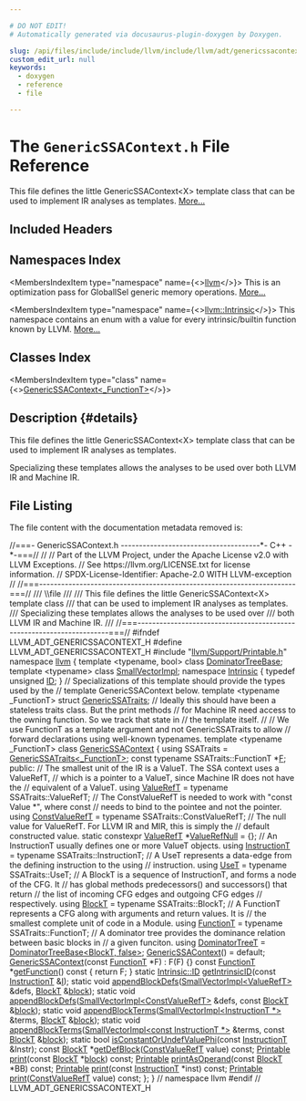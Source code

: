 ```yaml
---

# DO NOT EDIT!
# Automatically generated via docusaurus-plugin-doxygen by Doxygen.

slug: /api/files/include/include/llvm/include/llvm/adt/genericssacontext-h
custom_edit_url: null
keywords:
  - doxygen
  - reference
  - file

---
```





# The `GenericSSAContext.h` File Reference

<DoxygenPage pluginConfig={pluginConfig}>

This file defines the little GenericSSAContext&lt;X&gt; template class that can be used to implement IR analyses as templates. <a href="#details">More...</a>

## Included Headers

<IncludesList>
<IncludesListItem
  filePath="llvm/Support/Printable.h"
  permalink="/docs/api/files/include/include/llvm/include/llvm/support/printable-h"
  isLocal="true" />
</IncludesList>

## Namespaces Index

<MembersIndex>

<MembersIndexItem
  type="namespace"
  name={<><a href="/docs/api/namespaces/llvm">llvm</a></>}>
This is an optimization pass for GlobalISel generic memory operations. <a href="/docs/api/namespaces/llvm/#details">More...</a>
</MembersIndexItem>

<MembersIndexItem
  type="namespace"
  name={<><a href="/docs/api/namespaces/llvm/intrinsic">llvm::Intrinsic</a></>}>
This namespace contains an enum with a value for every intrinsic/builtin function known by LLVM. <a href="/docs/api/namespaces/llvm/intrinsic/#details">More...</a>
</MembersIndexItem>

</MembersIndex>

## Classes Index

<MembersIndex>

<MembersIndexItem
  type="class"
  name={<><a href="/docs/api/classes/llvm/genericssacontext">GenericSSAContext&lt;_FunctionT&gt;</a></>}>
</MembersIndexItem>

</MembersIndex>

## Description {#details}

This file defines the little GenericSSAContext&lt;X&gt; template class that can be used to implement IR analyses as templates.

Specializing these templates allows the analyses to be used over both LLVM IR and Machine IR.

## File Listing

The file content with the documentation metadata removed is:

<ProgramListing>

<Link id="l00001" /><CodeLine lineNumber="1"><Highlight kind="comment">//===- GenericSSAContext.h --------------------------------------&#42;- C++ -&#42;-===//</Highlight><Highlight kind="normal"></Highlight></CodeLine>
<Link id="l00002" /><CodeLine lineNumber="2"><Highlight kind="normal"></Highlight><Highlight kind="comment">//</Highlight><Highlight kind="normal"></Highlight></CodeLine>
<Link id="l00003" /><CodeLine lineNumber="3"><Highlight kind="normal"></Highlight><Highlight kind="comment">// Part of the LLVM Project, under the Apache License v2.0 with LLVM Exceptions.</Highlight><Highlight kind="normal"></Highlight></CodeLine>
<Link id="l00004" /><CodeLine lineNumber="4"><Highlight kind="normal"></Highlight><Highlight kind="comment">// See https://llvm.org/LICENSE.txt for license information.</Highlight><Highlight kind="normal"></Highlight></CodeLine>
<Link id="l00005" /><CodeLine lineNumber="5"><Highlight kind="normal"></Highlight><Highlight kind="comment">// SPDX-License-Identifier: Apache-2.0 WITH LLVM-exception</Highlight><Highlight kind="normal"></Highlight></CodeLine>
<Link id="l00006" /><CodeLine lineNumber="6"><Highlight kind="normal"></Highlight><Highlight kind="comment">//</Highlight><Highlight kind="normal"></Highlight></CodeLine>
<Link id="l00007" /><CodeLine lineNumber="7"><Highlight kind="normal"></Highlight><Highlight kind="comment">//===----------------------------------------------------------------------===//</Highlight><Highlight kind="comment"></Highlight></CodeLine>
<Link id="l00008" /><CodeLine lineNumber="8"><Highlight kind="comment">/// \\file</Highlight></CodeLine>
<Link id="l00009" /><CodeLine lineNumber="9"><Highlight kind="comment">///</Highlight></CodeLine>
<Link id="l00010" /><CodeLine lineNumber="10"><Highlight kind="comment">/// This file defines the little GenericSSAContext&lt;X&gt; template class</Highlight></CodeLine>
<Link id="l00011" /><CodeLine lineNumber="11"><Highlight kind="comment">/// that can be used to implement IR analyses as templates.</Highlight></CodeLine>
<Link id="l00012" /><CodeLine lineNumber="12"><Highlight kind="comment">/// Specializing these templates allows the analyses to be used over</Highlight></CodeLine>
<Link id="l00013" /><CodeLine lineNumber="13"><Highlight kind="comment">/// both LLVM IR and Machine IR.</Highlight></CodeLine>
<Link id="l00014" /><CodeLine lineNumber="14"><Highlight kind="comment">///</Highlight><Highlight kind="normal"></Highlight></CodeLine>
<Link id="l00015" /><CodeLine lineNumber="15"><Highlight kind="normal"></Highlight><Highlight kind="comment">//===----------------------------------------------------------------------===//</Highlight><Highlight kind="normal"></Highlight></CodeLine>
<Link id="l00016" /><CodeLine lineNumber="16"><Highlight kind="normal"></Highlight></CodeLine>
<Link id="l00017" /><CodeLine lineNumber="17"><Highlight kind="normal"></Highlight><Highlight kind="preprocessor">#ifndef LLVM&#95;ADT&#95;GENERICSSACONTEXT&#95;H</Highlight><Highlight kind="normal"></Highlight></CodeLine>
<Link id="l00018" /><CodeLine lineNumber="18"><Highlight kind="normal"></Highlight><Highlight kind="preprocessor">#define LLVM&#95;ADT&#95;GENERICSSACONTEXT&#95;H</Highlight><Highlight kind="normal"></Highlight></CodeLine>
<Link id="l00019" /><CodeLine lineNumber="19"><Highlight kind="normal"></Highlight></CodeLine>
<Link id="l00020" /><CodeLine lineNumber="20"><Highlight kind="normal"></Highlight><Highlight kind="preprocessor">#include &quot;<a href="/docs/api/files/include/include/llvm/include/llvm/support/printable-h">llvm/Support/Printable.h</a>&quot;</Highlight><Highlight kind="normal"></Highlight></CodeLine>
<Link id="l00021" /><CodeLine lineNumber="21"><Highlight kind="normal"></Highlight></CodeLine>
<Link id="l00022" /><CodeLine lineNumber="22"><Highlight kind="normal"></Highlight><Highlight kind="keyword">namespace </Highlight><Highlight kind="normal"><a href="/docs/api/namespaces/llvm">llvm</a> &#123;</Highlight></CodeLine>
<Link id="l00023" /><CodeLine lineNumber="23"><Highlight kind="normal"></Highlight></CodeLine>
<Link id="l00024" /><CodeLine lineNumber="24"><Highlight kind="normal"></Highlight><Highlight kind="keyword">template</Highlight><Highlight kind="normal"> &lt;</Highlight><Highlight kind="keyword">typename</Highlight><Highlight kind="normal">, </Highlight><Highlight kind="keywordtype">bool</Highlight><Highlight kind="normal">&gt; </Highlight><Highlight kind="keyword">class </Highlight><Highlight kind="normal"><a href="/docs/api/classes/llvm/dominatortreebase">DominatorTreeBase</a>;</Highlight></CodeLine>
<Link id="l00025" /><CodeLine lineNumber="25"><Highlight kind="normal"></Highlight><Highlight kind="keyword">template</Highlight><Highlight kind="normal"> &lt;</Highlight><Highlight kind="keyword">typename</Highlight><Highlight kind="normal">&gt; </Highlight><Highlight kind="keyword">class </Highlight><Highlight kind="normal"><a href="/docs/api/classes/llvm/smallvectorimpl">SmallVectorImpl</a>;</Highlight></CodeLine>
<Link id="l00026" /><CodeLine lineNumber="26"><Highlight kind="normal"></Highlight></CodeLine>
<Link id="l00027" /><CodeLine lineNumber="27" lineLink="/docs/api/namespaces/llvm/intrinsic"><Highlight kind="normal"></Highlight><Highlight kind="keyword">namespace </Highlight><Highlight kind="normal"><a href="/docs/api/namespaces/llvm/intrinsic">Intrinsic</a> &#123;</Highlight></CodeLine>
<Link id="l00028" /><CodeLine lineNumber="28" lineLink="/docs/api/namespaces/llvm/intrinsic/#a80add6b3b1cdaec560907995127adc16"><Highlight kind="normal"></Highlight><Highlight kind="keyword">typedef</Highlight><Highlight kind="normal"> </Highlight><Highlight kind="keywordtype">unsigned</Highlight><Highlight kind="normal"> <a href="/docs/api/namespaces/llvm/intrinsic/#a80add6b3b1cdaec560907995127adc16">ID</a>;</Highlight></CodeLine>
<Link id="l00029" /><CodeLine lineNumber="29"><Highlight kind="normal">&#125;</Highlight></CodeLine>
<Link id="l00030" /><CodeLine lineNumber="30"><Highlight kind="normal"></Highlight></CodeLine>
<Link id="l00031" /><CodeLine lineNumber="31"><Highlight kind="normal"></Highlight><Highlight kind="comment">// Specializations of this template should provide the types used by the</Highlight><Highlight kind="normal"></Highlight></CodeLine>
<Link id="l00032" /><CodeLine lineNumber="32"><Highlight kind="normal"></Highlight><Highlight kind="comment">// template GenericSSAContext below.</Highlight><Highlight kind="normal"></Highlight></CodeLine>
<Link id="l00033" /><CodeLine lineNumber="33" lineLink="/docs/api/structs/llvm/genericssatraits"><Highlight kind="normal"></Highlight><Highlight kind="keyword">template</Highlight><Highlight kind="normal"> &lt;</Highlight><Highlight kind="keyword">typename</Highlight><Highlight kind="normal"> &#95;FunctionT&gt; </Highlight><Highlight kind="keyword">struct </Highlight><Highlight kind="normal"><a href="/docs/api/structs/llvm/genericssatraits">GenericSSATraits</a>;</Highlight></CodeLine>
<Link id="l00034" /><CodeLine lineNumber="34"><Highlight kind="normal"></Highlight></CodeLine>
<Link id="l00035" /><CodeLine lineNumber="35"><Highlight kind="normal"></Highlight><Highlight kind="comment">// Ideally this should have been a stateless traits class. But the print methods</Highlight><Highlight kind="normal"></Highlight></CodeLine>
<Link id="l00036" /><CodeLine lineNumber="36"><Highlight kind="normal"></Highlight><Highlight kind="comment">// for Machine IR need access to the owning function. So we track that state in</Highlight><Highlight kind="normal"></Highlight></CodeLine>
<Link id="l00037" /><CodeLine lineNumber="37"><Highlight kind="normal"></Highlight><Highlight kind="comment">// the template itself.</Highlight><Highlight kind="normal"></Highlight></CodeLine>
<Link id="l00038" /><CodeLine lineNumber="38"><Highlight kind="normal"></Highlight><Highlight kind="comment">//</Highlight><Highlight kind="normal"></Highlight></CodeLine>
<Link id="l00039" /><CodeLine lineNumber="39"><Highlight kind="normal"></Highlight><Highlight kind="comment">// We use FunctionT as a template argument and not GenericSSATraits to allow</Highlight><Highlight kind="normal"></Highlight></CodeLine>
<Link id="l00040" /><CodeLine lineNumber="40"><Highlight kind="normal"></Highlight><Highlight kind="comment">// forward declarations using well-known typenames.</Highlight><Highlight kind="normal"></Highlight></CodeLine>
<Link id="l00041" /><CodeLine lineNumber="41" lineLink="/docs/api/classes/llvm/genericssacontext"><Highlight kind="normal"></Highlight><Highlight kind="keyword">template</Highlight><Highlight kind="normal"> &lt;</Highlight><Highlight kind="keyword">typename</Highlight><Highlight kind="normal"> &#95;FunctionT&gt; </Highlight><Highlight kind="keyword">class </Highlight><Highlight kind="normal"><a href="/docs/api/classes/llvm/genericssacontext/#a5c463c7051122ac89c9c80b4ed8bd2a1">GenericSSAContext</a> &#123;</Highlight></CodeLine>
<Link id="l00042" /><CodeLine lineNumber="42"><Highlight kind="normal">  </Highlight><Highlight kind="keyword">using </Highlight><Highlight kind="normal">SSATraits = <a href="/docs/api/structs/llvm/genericssatraits">GenericSSATraits&lt;&#95;FunctionT&gt;</a>;</Highlight></CodeLine>
<Link id="l00043" /><CodeLine lineNumber="43"><Highlight kind="normal">  </Highlight><Highlight kind="keyword">const</Highlight><Highlight kind="normal"> </Highlight><Highlight kind="keyword">typename</Highlight><Highlight kind="normal"> SSATraits::FunctionT &#42;<a href="/docs/api/files/lib/lib/support/md5-cpp/#a96d73bbd7af15cb1fc38c3f4a3bd82e9">F</a>;</Highlight></CodeLine>
<Link id="l00044" /><CodeLine lineNumber="44"><Highlight kind="normal"></Highlight></CodeLine>
<Link id="l00045" /><CodeLine lineNumber="45"><Highlight kind="normal"></Highlight><Highlight kind="keyword">public</Highlight><Highlight kind="normal">:</Highlight></CodeLine>
<Link id="l00046" /><CodeLine lineNumber="46"><Highlight kind="normal">  </Highlight><Highlight kind="comment">// The smallest unit of the IR is a ValueT. The SSA context uses a ValueRefT,</Highlight><Highlight kind="normal"></Highlight></CodeLine>
<Link id="l00047" /><CodeLine lineNumber="47"><Highlight kind="normal">  </Highlight><Highlight kind="comment">// which is a pointer to a ValueT, since Machine IR does not have the</Highlight><Highlight kind="normal"></Highlight></CodeLine>
<Link id="l00048" /><CodeLine lineNumber="48"><Highlight kind="normal">  </Highlight><Highlight kind="comment">// equivalent of a ValueT.</Highlight><Highlight kind="normal"></Highlight></CodeLine>
<Link id="l00049" /><CodeLine lineNumber="49" lineLink="/docs/api/classes/llvm/genericssacontext/#ae61a8004a357c9ecb198807986c136af"><Highlight kind="normal">  </Highlight><Highlight kind="keyword">using </Highlight><Highlight kind="normal"><a href="/docs/api/classes/llvm/genericssacontext/#ae61a8004a357c9ecb198807986c136af">ValueRefT</a> = </Highlight><Highlight kind="keyword">typename</Highlight><Highlight kind="normal"> SSATraits::ValueRefT;</Highlight></CodeLine>
<Link id="l00050" /><CodeLine lineNumber="50"><Highlight kind="normal"></Highlight></CodeLine>
<Link id="l00051" /><CodeLine lineNumber="51"><Highlight kind="normal">  </Highlight><Highlight kind="comment">// The ConstValueRefT is needed to work with &quot;const Value &#42;&quot;, where const</Highlight><Highlight kind="normal"></Highlight></CodeLine>
<Link id="l00052" /><CodeLine lineNumber="52"><Highlight kind="normal">  </Highlight><Highlight kind="comment">// needs to bind to the pointee and not the pointer.</Highlight><Highlight kind="normal"></Highlight></CodeLine>
<Link id="l00053" /><CodeLine lineNumber="53" lineLink="/docs/api/classes/llvm/genericssacontext/#a679e3edc0e69cd3904b77334ec5a9763"><Highlight kind="normal">  </Highlight><Highlight kind="keyword">using </Highlight><Highlight kind="normal"><a href="/docs/api/classes/llvm/genericssacontext/#a679e3edc0e69cd3904b77334ec5a9763">ConstValueRefT</a> = </Highlight><Highlight kind="keyword">typename</Highlight><Highlight kind="normal"> SSATraits::ConstValueRefT;</Highlight></CodeLine>
<Link id="l00054" /><CodeLine lineNumber="54"><Highlight kind="normal"></Highlight></CodeLine>
<Link id="l00055" /><CodeLine lineNumber="55"><Highlight kind="normal">  </Highlight><Highlight kind="comment">// The null value for ValueRefT. For LLVM IR and MIR, this is simply the</Highlight><Highlight kind="normal"></Highlight></CodeLine>
<Link id="l00056" /><CodeLine lineNumber="56"><Highlight kind="normal">  </Highlight><Highlight kind="comment">// default constructed value.</Highlight><Highlight kind="normal"></Highlight></CodeLine>
<Link id="l00057" /><CodeLine lineNumber="57" lineLink="/docs/api/classes/llvm/genericssacontext/#a563c7270994befe0515d101fb9040c02"><Highlight kind="normal">  </Highlight><Highlight kind="keyword">static</Highlight><Highlight kind="normal"> </Highlight><Highlight kind="keyword">constexpr</Highlight><Highlight kind="normal"> <a href="/docs/api/classes/llvm/genericssacontext/#ae61a8004a357c9ecb198807986c136af">ValueRefT</a> &#42;<a href="/docs/api/classes/llvm/genericssacontext/#a563c7270994befe0515d101fb9040c02">ValueRefNull</a> = &#123;&#125;;</Highlight></CodeLine>
<Link id="l00058" /><CodeLine lineNumber="58"><Highlight kind="normal"></Highlight></CodeLine>
<Link id="l00059" /><CodeLine lineNumber="59"><Highlight kind="normal">  </Highlight><Highlight kind="comment">// An InstructionT usually defines one or more ValueT objects.</Highlight><Highlight kind="normal"></Highlight></CodeLine>
<Link id="l00060" /><CodeLine lineNumber="60" lineLink="/docs/api/classes/llvm/genericssacontext/#a06a515c7957bf4613d82ce20e8718a9c"><Highlight kind="normal">  </Highlight><Highlight kind="keyword">using </Highlight><Highlight kind="normal"><a href="/docs/api/classes/llvm/genericssacontext/#a06a515c7957bf4613d82ce20e8718a9c">InstructionT</a> = </Highlight><Highlight kind="keyword">typename</Highlight><Highlight kind="normal"> SSATraits::InstructionT;</Highlight></CodeLine>
<Link id="l00061" /><CodeLine lineNumber="61"><Highlight kind="normal"></Highlight></CodeLine>
<Link id="l00062" /><CodeLine lineNumber="62"><Highlight kind="normal">  </Highlight><Highlight kind="comment">// A UseT represents a data-edge from the defining instruction to the using</Highlight><Highlight kind="normal"></Highlight></CodeLine>
<Link id="l00063" /><CodeLine lineNumber="63"><Highlight kind="normal">  </Highlight><Highlight kind="comment">// instruction.</Highlight><Highlight kind="normal"></Highlight></CodeLine>
<Link id="l00064" /><CodeLine lineNumber="64" lineLink="/docs/api/classes/llvm/genericssacontext/#acd7b9405a070052a7d161fadb3e5cb05"><Highlight kind="normal">  </Highlight><Highlight kind="keyword">using </Highlight><Highlight kind="normal"><a href="/docs/api/classes/llvm/genericssacontext/#acd7b9405a070052a7d161fadb3e5cb05">UseT</a> = </Highlight><Highlight kind="keyword">typename</Highlight><Highlight kind="normal"> SSATraits::UseT;</Highlight></CodeLine>
<Link id="l00065" /><CodeLine lineNumber="65"><Highlight kind="normal"></Highlight></CodeLine>
<Link id="l00066" /><CodeLine lineNumber="66"><Highlight kind="normal">  </Highlight><Highlight kind="comment">// A BlockT is a sequence of InstructionT, and forms a node of the CFG. It</Highlight><Highlight kind="normal"></Highlight></CodeLine>
<Link id="l00067" /><CodeLine lineNumber="67"><Highlight kind="normal">  </Highlight><Highlight kind="comment">// has global methods predecessors() and successors() that return</Highlight><Highlight kind="normal"></Highlight></CodeLine>
<Link id="l00068" /><CodeLine lineNumber="68"><Highlight kind="normal">  </Highlight><Highlight kind="comment">// the list of incoming CFG edges and outgoing CFG edges</Highlight><Highlight kind="normal"></Highlight></CodeLine>
<Link id="l00069" /><CodeLine lineNumber="69"><Highlight kind="normal">  </Highlight><Highlight kind="comment">// respectively.</Highlight><Highlight kind="normal"></Highlight></CodeLine>
<Link id="l00070" /><CodeLine lineNumber="70" lineLink="/docs/api/classes/llvm/genericssacontext/#a9c0d30d44944317e45adf1c9d0d0522f"><Highlight kind="normal">  </Highlight><Highlight kind="keyword">using </Highlight><Highlight kind="normal"><a href="/docs/api/classes/llvm/genericssacontext/#a9c0d30d44944317e45adf1c9d0d0522f">BlockT</a> = </Highlight><Highlight kind="keyword">typename</Highlight><Highlight kind="normal"> SSATraits::BlockT;</Highlight></CodeLine>
<Link id="l00071" /><CodeLine lineNumber="71"><Highlight kind="normal"></Highlight></CodeLine>
<Link id="l00072" /><CodeLine lineNumber="72"><Highlight kind="normal">  </Highlight><Highlight kind="comment">// A FunctionT represents a CFG along with arguments and return values. It is</Highlight><Highlight kind="normal"></Highlight></CodeLine>
<Link id="l00073" /><CodeLine lineNumber="73"><Highlight kind="normal">  </Highlight><Highlight kind="comment">// the smallest complete unit of code in a Module.</Highlight><Highlight kind="normal"></Highlight></CodeLine>
<Link id="l00074" /><CodeLine lineNumber="74" lineLink="/docs/api/classes/llvm/genericssacontext/#a2e95e12a93bcb75e4f836cd5b3c2c2df"><Highlight kind="normal">  </Highlight><Highlight kind="keyword">using </Highlight><Highlight kind="normal"><a href="/docs/api/classes/llvm/genericssacontext/#a2e95e12a93bcb75e4f836cd5b3c2c2df">FunctionT</a> = </Highlight><Highlight kind="keyword">typename</Highlight><Highlight kind="normal"> SSATraits::FunctionT;</Highlight></CodeLine>
<Link id="l00075" /><CodeLine lineNumber="75"><Highlight kind="normal"></Highlight></CodeLine>
<Link id="l00076" /><CodeLine lineNumber="76"><Highlight kind="normal">  </Highlight><Highlight kind="comment">// A dominator tree provides the dominance relation between basic blocks in</Highlight><Highlight kind="normal"></Highlight></CodeLine>
<Link id="l00077" /><CodeLine lineNumber="77"><Highlight kind="normal">  </Highlight><Highlight kind="comment">// a given funciton.</Highlight><Highlight kind="normal"></Highlight></CodeLine>
<Link id="l00078" /><CodeLine lineNumber="78" lineLink="/docs/api/classes/llvm/genericssacontext/#adade4ed236ba6edfd68417b663767bc9"><Highlight kind="normal">  </Highlight><Highlight kind="keyword">using </Highlight><Highlight kind="normal"><a href="/docs/api/classes/llvm/genericssacontext/#adade4ed236ba6edfd68417b663767bc9">DominatorTreeT</a> = <a href="/docs/api/classes/llvm/dominatortreebase">DominatorTreeBase&lt;BlockT, false&gt;</a>;</Highlight></CodeLine>
<Link id="l00079" /><CodeLine lineNumber="79"><Highlight kind="normal"></Highlight></CodeLine>
<Link id="l00080" /><CodeLine lineNumber="80" lineLink="/docs/api/classes/llvm/genericssacontext/#a5c463c7051122ac89c9c80b4ed8bd2a1"><Highlight kind="normal">  <a href="/docs/api/classes/llvm/genericssacontext/#a5c463c7051122ac89c9c80b4ed8bd2a1">GenericSSAContext</a>() = </Highlight><Highlight kind="keywordflow">default</Highlight><Highlight kind="normal">;</Highlight></CodeLine>
<Link id="l00081" /><CodeLine lineNumber="81" lineLink="/docs/api/classes/llvm/genericssacontext/#aff16c3135f40666327cbe863043cc3e4"><Highlight kind="normal">  <a href="/docs/api/classes/llvm/genericssacontext/#aff16c3135f40666327cbe863043cc3e4">GenericSSAContext</a>(</Highlight><Highlight kind="keyword">const</Highlight><Highlight kind="normal"> <a href="/docs/api/classes/llvm/genericssacontext/#a2e95e12a93bcb75e4f836cd5b3c2c2df">FunctionT</a> &#42;F) : F(F) &#123;&#125;</Highlight></CodeLine>
<Link id="l00082" /><CodeLine lineNumber="82"><Highlight kind="normal"></Highlight></CodeLine>
<Link id="l00083" /><CodeLine lineNumber="83" lineLink="/docs/api/classes/llvm/genericssacontext/#a30a51889c6eedfd8e8af2716ba146c12"><Highlight kind="normal">  </Highlight><Highlight kind="keyword">const</Highlight><Highlight kind="normal"> <a href="/docs/api/classes/llvm/genericssacontext/#a2e95e12a93bcb75e4f836cd5b3c2c2df">FunctionT</a> &#42;<a href="/docs/api/classes/llvm/genericssacontext/#a30a51889c6eedfd8e8af2716ba146c12">getFunction</a>()</Highlight><Highlight kind="keyword"> const </Highlight><Highlight kind="normal">&#123; </Highlight><Highlight kind="keywordflow">return</Highlight><Highlight kind="normal"> F; &#125;</Highlight></CodeLine>
<Link id="l00084" /><CodeLine lineNumber="84"><Highlight kind="normal"></Highlight></CodeLine>
<Link id="l00085" /><CodeLine lineNumber="85" lineLink="/docs/api/classes/llvm/genericssacontext/#a603a1b95327596a772990dcf264192bb"><Highlight kind="normal">  </Highlight><Highlight kind="keyword">static</Highlight><Highlight kind="normal"> <a href="/docs/api/namespaces/llvm/intrinsic/#a80add6b3b1cdaec560907995127adc16">Intrinsic::ID</a> <a href="/docs/api/classes/llvm/genericssacontext/#a603a1b95327596a772990dcf264192bb">getIntrinsicID</a>(</Highlight><Highlight kind="keyword">const</Highlight><Highlight kind="normal"> <a href="/docs/api/classes/llvm/genericssacontext/#a06a515c7957bf4613d82ce20e8718a9c">InstructionT</a> &amp;<a href="/docs/api/files/lib/lib/support/md5-cpp/#ac0eafdc9ee161b71e7af98af736952fd">I</a>);</Highlight></CodeLine>
<Link id="l00086" /><CodeLine lineNumber="86"><Highlight kind="normal"></Highlight></CodeLine>
<Link id="l00087" /><CodeLine lineNumber="87" lineLink="/docs/api/classes/llvm/genericssacontext/#a11d0bd29c71e5e0f4f886d9a5d038f6d"><Highlight kind="normal">  </Highlight><Highlight kind="keyword">static</Highlight><Highlight kind="normal"> </Highlight><Highlight kind="keywordtype">void</Highlight><Highlight kind="normal"> <a href="/docs/api/classes/llvm/genericssacontext/#a11d0bd29c71e5e0f4f886d9a5d038f6d">appendBlockDefs</a>(<a href="/docs/api/classes/llvm/smallvectorimpl">SmallVectorImpl&lt;ValueRefT&gt;</a> &amp;defs, <a href="/docs/api/classes/llvm/genericssacontext/#a9c0d30d44944317e45adf1c9d0d0522f">BlockT</a> &amp;<a href="/docs/api/files/lib/lib/transforms/lib/transforms/utils/unifyloopexits-cpp/#a4741a07a0e5675f89cfed122008e0a76">block</a>);</Highlight></CodeLine>
<Link id="l00088" /><CodeLine lineNumber="88" lineLink="/docs/api/classes/llvm/genericssacontext/#a7b38e4e9aa6fc7cbfaca50399fae5778"><Highlight kind="normal">  </Highlight><Highlight kind="keyword">static</Highlight><Highlight kind="normal"> </Highlight><Highlight kind="keywordtype">void</Highlight><Highlight kind="normal"> <a href="/docs/api/classes/llvm/genericssacontext/#a7b38e4e9aa6fc7cbfaca50399fae5778">appendBlockDefs</a>(<a href="/docs/api/classes/llvm/smallvectorimpl">SmallVectorImpl&lt;ConstValueRefT&gt;</a> &amp;defs,</Highlight></CodeLine>
<Link id="l00089" /><CodeLine lineNumber="89"><Highlight kind="normal">                              </Highlight><Highlight kind="keyword">const</Highlight><Highlight kind="normal"> <a href="/docs/api/classes/llvm/genericssacontext/#a9c0d30d44944317e45adf1c9d0d0522f">BlockT</a> &amp;<a href="/docs/api/files/lib/lib/transforms/lib/transforms/utils/unifyloopexits-cpp/#a4741a07a0e5675f89cfed122008e0a76">block</a>);</Highlight></CodeLine>
<Link id="l00090" /><CodeLine lineNumber="90"><Highlight kind="normal"></Highlight></CodeLine>
<Link id="l00091" /><CodeLine lineNumber="91" lineLink="/docs/api/classes/llvm/genericssacontext/#a4848ac5fdb1eb954bb63b84200386e0b"><Highlight kind="normal">  </Highlight><Highlight kind="keyword">static</Highlight><Highlight kind="normal"> </Highlight><Highlight kind="keywordtype">void</Highlight><Highlight kind="normal"> <a href="/docs/api/classes/llvm/genericssacontext/#a4848ac5fdb1eb954bb63b84200386e0b">appendBlockTerms</a>(<a href="/docs/api/classes/llvm/smallvectorimpl">SmallVectorImpl&lt;InstructionT &#42;&gt;</a> &amp;terms,</Highlight></CodeLine>
<Link id="l00092" /><CodeLine lineNumber="92"><Highlight kind="normal">                               <a href="/docs/api/classes/llvm/genericssacontext/#a9c0d30d44944317e45adf1c9d0d0522f">BlockT</a> &amp;<a href="/docs/api/files/lib/lib/transforms/lib/transforms/utils/unifyloopexits-cpp/#a4741a07a0e5675f89cfed122008e0a76">block</a>);</Highlight></CodeLine>
<Link id="l00093" /><CodeLine lineNumber="93" lineLink="/docs/api/classes/llvm/genericssacontext/#a0af40690ef913f659af917ec7e5d42b3"><Highlight kind="normal">  </Highlight><Highlight kind="keyword">static</Highlight><Highlight kind="normal"> </Highlight><Highlight kind="keywordtype">void</Highlight><Highlight kind="normal"> <a href="/docs/api/classes/llvm/genericssacontext/#a0af40690ef913f659af917ec7e5d42b3">appendBlockTerms</a>(<a href="/docs/api/classes/llvm/smallvectorimpl">SmallVectorImpl&lt;const InstructionT &#42;&gt;</a> &amp;terms,</Highlight></CodeLine>
<Link id="l00094" /><CodeLine lineNumber="94"><Highlight kind="normal">                               </Highlight><Highlight kind="keyword">const</Highlight><Highlight kind="normal"> <a href="/docs/api/classes/llvm/genericssacontext/#a9c0d30d44944317e45adf1c9d0d0522f">BlockT</a> &amp;<a href="/docs/api/files/lib/lib/transforms/lib/transforms/utils/unifyloopexits-cpp/#a4741a07a0e5675f89cfed122008e0a76">block</a>);</Highlight></CodeLine>
<Link id="l00095" /><CodeLine lineNumber="95"><Highlight kind="normal"></Highlight></CodeLine>
<Link id="l00096" /><CodeLine lineNumber="96" lineLink="/docs/api/classes/llvm/genericssacontext/#a45adcf8fed75ea4249d40bf8d43a7736"><Highlight kind="normal">  </Highlight><Highlight kind="keyword">static</Highlight><Highlight kind="normal"> </Highlight><Highlight kind="keywordtype">bool</Highlight><Highlight kind="normal"> <a href="/docs/api/classes/llvm/genericssacontext/#a45adcf8fed75ea4249d40bf8d43a7736">isConstantOrUndefValuePhi</a>(</Highlight><Highlight kind="keyword">const</Highlight><Highlight kind="normal"> <a href="/docs/api/classes/llvm/genericssacontext/#a06a515c7957bf4613d82ce20e8718a9c">InstructionT</a> &amp;Instr);</Highlight></CodeLine>
<Link id="l00097" /><CodeLine lineNumber="97" lineLink="/docs/api/classes/llvm/genericssacontext/#aa11ffe4178be0cb118d76dbc8d3f3b13"><Highlight kind="normal">  </Highlight><Highlight kind="keyword">const</Highlight><Highlight kind="normal"> <a href="/docs/api/classes/llvm/genericssacontext/#a9c0d30d44944317e45adf1c9d0d0522f">BlockT</a> &#42;<a href="/docs/api/classes/llvm/genericssacontext/#aa11ffe4178be0cb118d76dbc8d3f3b13">getDefBlock</a>(<a href="/docs/api/classes/llvm/genericssacontext/#a679e3edc0e69cd3904b77334ec5a9763">ConstValueRefT</a> value) </Highlight><Highlight kind="keyword">const</Highlight><Highlight kind="normal">;</Highlight></CodeLine>
<Link id="l00098" /><CodeLine lineNumber="98"><Highlight kind="normal"></Highlight></CodeLine>
<Link id="l00099" /><CodeLine lineNumber="99" lineLink="/docs/api/classes/llvm/genericssacontext/#a662a00e83eaad4940874eaa0840ac142"><Highlight kind="normal">  <a href="/docs/api/classes/llvm/printable">Printable</a> <a href="/docs/api/classes/llvm/genericssacontext/#a662a00e83eaad4940874eaa0840ac142">print</a>(</Highlight><Highlight kind="keyword">const</Highlight><Highlight kind="normal"> <a href="/docs/api/classes/llvm/genericssacontext/#a9c0d30d44944317e45adf1c9d0d0522f">BlockT</a> &#42;<a href="/docs/api/files/lib/lib/transforms/lib/transforms/utils/unifyloopexits-cpp/#a4741a07a0e5675f89cfed122008e0a76">block</a>) </Highlight><Highlight kind="keyword">const</Highlight><Highlight kind="normal">;</Highlight></CodeLine>
<Link id="l00100" /><CodeLine lineNumber="100" lineLink="/docs/api/classes/llvm/genericssacontext/#ae963d2b8ccb6c1cf648185920f8aaccf"><Highlight kind="normal">  <a href="/docs/api/classes/llvm/printable">Printable</a> <a href="/docs/api/classes/llvm/genericssacontext/#ae963d2b8ccb6c1cf648185920f8aaccf">printAsOperand</a>(</Highlight><Highlight kind="keyword">const</Highlight><Highlight kind="normal"> <a href="/docs/api/classes/llvm/genericssacontext/#a9c0d30d44944317e45adf1c9d0d0522f">BlockT</a> &#42;BB) </Highlight><Highlight kind="keyword">const</Highlight><Highlight kind="normal">;</Highlight></CodeLine>
<Link id="l00101" /><CodeLine lineNumber="101" lineLink="/docs/api/classes/llvm/genericssacontext/#ade67d94e3f67a42b8ce0c7ef1adb9956"><Highlight kind="normal">  <a href="/docs/api/classes/llvm/printable">Printable</a> <a href="/docs/api/classes/llvm/genericssacontext/#ade67d94e3f67a42b8ce0c7ef1adb9956">print</a>(</Highlight><Highlight kind="keyword">const</Highlight><Highlight kind="normal"> <a href="/docs/api/classes/llvm/genericssacontext/#a06a515c7957bf4613d82ce20e8718a9c">InstructionT</a> &#42;inst) </Highlight><Highlight kind="keyword">const</Highlight><Highlight kind="normal">;</Highlight></CodeLine>
<Link id="l00102" /><CodeLine lineNumber="102" lineLink="/docs/api/classes/llvm/genericssacontext/#a8a798232c13fea327c66a0fb62d07e0a"><Highlight kind="normal">  <a href="/docs/api/classes/llvm/printable">Printable</a> <a href="/docs/api/classes/llvm/genericssacontext/#a8a798232c13fea327c66a0fb62d07e0a">print</a>(<a href="/docs/api/classes/llvm/genericssacontext/#a679e3edc0e69cd3904b77334ec5a9763">ConstValueRefT</a> value) </Highlight><Highlight kind="keyword">const</Highlight><Highlight kind="normal">;</Highlight></CodeLine>
<Link id="l00103" /><CodeLine lineNumber="103"><Highlight kind="normal">&#125;;</Highlight></CodeLine>
<Link id="l00104" /><CodeLine lineNumber="104"><Highlight kind="normal">&#125; </Highlight><Highlight kind="comment">// namespace llvm</Highlight><Highlight kind="normal"></Highlight></CodeLine>
<Link id="l00105" /><CodeLine lineNumber="105"><Highlight kind="normal"></Highlight></CodeLine>
<Link id="l00106" /><CodeLine lineNumber="106"><Highlight kind="normal"></Highlight><Highlight kind="preprocessor">#endif </Highlight><Highlight kind="comment">// LLVM&#95;ADT&#95;GENERICSSACONTEXT&#95;H</Highlight><Highlight kind="normal"></Highlight></CodeLine>

</ProgramListing>


</DoxygenPage>

